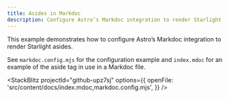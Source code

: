 ```yaml
---
title: Asides in Markdoc
description: Configure Astro’s Markdoc integration to render Starlight asides
---
```



This example demonstrates how to configure Astro’s Markdoc integration to render Starlight asides.

See `markdoc.config.mjs` for the configuration example and `index.mdoc` for an example of the aside tag in use in a Markdoc file.

<StackBlitz
	projectId="github-upz7sj"
	options={{
		openFile: 'src/content/docs/index.mdoc,markdoc.config.mjs',
	}}
/>
